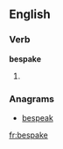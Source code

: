 ==English==

===Verb===
'''bespake'''

# {{archaic}} {{simple past of|bespeak}}

===Anagrams===
* [[bespeak#English|bespeak]]

[[fr:bespake]]
